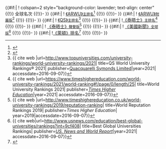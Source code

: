 <includeonly>
{{#if:{{{ARWU_W|}}}{{{ARWU_A_W|}}}{{{QS_W|}}}{{{THE_W|}}}{{{THE_R_W|}}}{{{USNWR_G_W|}}}|
! colspan=2 style="background-color: lavender; text-align: center" {{!}} 全球名次
{{!}}-
}}
{{#if:{{{ARWU_W|}}}|
! [[世界大学学术排名#歷年結果|《ARWU》<small>主排名</small>]]<ref name=ARWU_W>{{cite web|url=http://www.shanghairanking.com/ARWU2020.html|title=''Academic Ranking of World Universities 2020''|publisher=Shanghai Ranking Consultancy|year=2020| accessdate=2016-09-07}}</ref>
{{!}} {{{ARWU_W}}}
{{!}}-
}}
{{#if:{{{ARWU_A_W|}}}|
! [[世界大学学术排名#附屬|《ARWU》<small>附屬版</small>]]<ref name=ARWU_A>{{cite web|url=http://www.shanghairanking.com/Alternative_Ranking_Excluding_Award_Factor/Excluding_Award_Factor2015.html |title=''Alternative Ranking 2015 (Excluding Award Factor)''|publisher=Shanghai Ranking Consultancy|year=2015| accessdate=2016-09-07}}</ref>
{{!}} {{{ARWU_A_W}}}
{{!}}-
}}
{{#if:{{{QS_W|}}}|
! [[QS世界大学排名#歷年結果|《QS》<small>主排名</small>]]<ref name=QS_W>{{ cite web |url=http://www.topuniversities.com/university-rankings/world-university-rankings/2021| title=QS World University Rankings® 2021| publisher=[[Quacquarelli Symonds|Quacquarelli Symonds Limited]]|year=2021| accessdate=2016-09-07}}</ref>
{{!}} {{{QS_W}}}
{{!}}-
}}
{{#if:{{{THE_W|}}}|
![[泰晤士高等教育世界大學排名#綜合|《泰晤士》<small>主排名</small>]]<ref name=THE_W>{{ cite web |url=https://www.timeshighereducation.com/world-university-rankings/2021/world-ranking#!/page/0/length/25| title=World University Rankings 2021| publisher=''[[泰晤士高等教育|Times Higher Education]]''|year=2021| accessdate=2016-09-07}}</ref>
{{!}} {{{THE_W}}}
{{!}}-
}}
{{#if:{{{THE_R_W|}}}|
! [[泰晤士高等教育世界大學排名#聲譽|《泰晤士》<small>聲譽版</small>]]<ref name=THE_R>{{ cite web |url=http://www.timeshighereducation.co.uk/world-university-rankings/2019/reputation-ranking| title=World Reputation Rankings 2019| publisher=''Times Higher Education''| year=2019|accessdate=2016-09-07}}</ref>
{{!}} {{{THE_R_W}}}
{{!}}-
}}
{{#if:{{{USNWR_G_W|}}}|
! [[美國新聞與世界報導|《美國新聞》<small>全球版</small>]]<ref name=USNWR_G_W>{{ cite web|url=http://www.usnews.com/education/best-global-universities/rankings?int=9cf408| title=Best Global Universities Rankings| publisher=''[[美國新聞與世界報導|US. News and World Report]]''|year=2021| accessdate=2016-09-07}}</ref>
{{!}} {{{USNWR_G_W}}}
{{!}}-
}}
{{#if:{{{LEIDEN_W|}}}|
![[萊頓大學排名|《萊頓》排名]]<ref name="CWTS Leiden Ranking">{{cite web|url=http://www.leidenranking.com/ranking/2020/list|title=CWTS Leiden Ranking 2020 - PP top 10%|work=CWTS Leiden Ranking 2020}}</ref>
{{!}} {{{LEIDEN_W}}}
{{!}}-
}}
</includeonly><noinclude>{{documentation}}</noinclude>